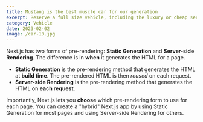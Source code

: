 ```yaml
---
title: Mustang is the best muscle car for our generation
excerpt: Reserve a full size vehicle, including the luxury or cheap services. Vehicle make and model is subject to location and availability. Similar make and models include the following all types of vendors.
category: Vehicle
date: 2023-02-02
image: /car-10.jpg
---
```


Next.js has two forms of pre-rendering: **Static Generation** and **Server-side Rendering**. The difference is in **when** it generates the HTML for a page.

- **Static Generation** is the pre-rendering method that generates the HTML at **build time**. The pre-rendered HTML is then _reused_ on each request.
- **Server-side Rendering** is the pre-rendering method that generates the HTML on **each request**.

Importantly, Next.js lets you **choose** which pre-rendering form to use for each page. You can create a "hybrid" Next.js app by using Static Generation for most pages and using Server-side Rendering for others.